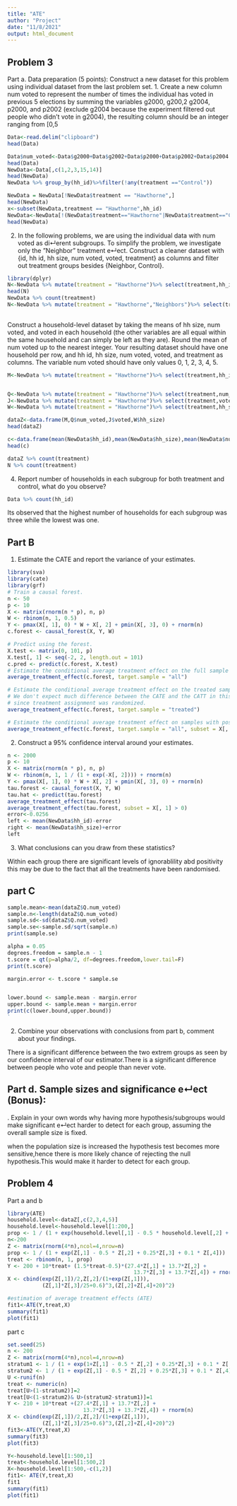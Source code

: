 ```yaml
---
title: "ATE"
author: "Project"
date: "11/8/2021"
output: html_document
---
```

## Problem 3
Part a. Data preparation (5 points):
Construct a new dataset for this problem using individual dataset from the last problem set.
1. Create a new column num voted to represent the number of times the individual has voted in previous
5 elections by summing the variables g2000, g200,2 g2004, p2000, and p2002 (exclude g2004 because
the experiment filtered out people who didn’t vote in g2004), the resulting column should be an integer
ranging from [0,5

```r
Data<-read.delim("clipboard")
head(Data)
```

```r
Data$num_voted<-Data$g2000+Data$g2002+Data$p2000+Data$p2002+Data$p2004
head(Data)
NewData<-Data[,c(1,2,3,15,14)]
head(NewData)
NewData %>% group_by(hh_id)%>%filter(!any(treatment =="Control")) 

NewData = NewData[!NewData$treatment == "Hawthorne",]
head(NewData)
x<-subset(NewData,treatment == "Hawthorne",hh_id)
NewData<-NewData[!(NewData$treatment=="Hawthorne"|NewData$treatment=="Civic Duty"),]
head(NewData)

```

2. In the following problems, we are using the individual data with num voted as di↵erent subgroups.
To simplify the problem, we investigate only the ”Neighbor” treatment e↵ect. Construct a cleaner
dataset with {id, hh id, hh size, num voted, voted, treatment} as columns and filter out treatment
groups besides {Neighbor, Control}.

```r
library(dplyr)
N<-NewData %>% mutate(treatment = "Hawthorne")%>% select(treatment,hh_id)
head(N)
NewData %>% count(treatment)
N<-NewData %>% mutate(treatment = "Hawthorne","Neighbors")%>% select(treatment,hh_id,num_voted,voted,hh_size)
   
````                     

Construct a household-level dataset by taking the means of hh size, num voted, and voted in each
household (the other variables are all equal within the same household and can simply be left as they
are). Round the mean of num voted up to the nearest integer. Your resulting dataset should have
one household per row, and hh id, hh size, num voted, voted, and treatment as columns. The variable
num voted should have only values 0, 1, 2, 3, 4, 5.

```r
M<-NewData %>% mutate(treatment = "Hawthorne")%>% select(treatment,hh_id)


Q<-NewData %>% mutate(treatment = "Hawthorne")%>% select(treatment,num_voted)
J<-NewData %>% mutate(treatment = "Hawthorne")%>% select(treatment,voted)
W<-NewData %>% mutate(treatment = "Hawthorne")%>% select(treatment,hh_size)

dataZ<-data.frame(M,Q$num_voted,J$voted,W$hh_size)
head(dataZ)

c<-data.frame(mean(NewData$hh_id),mean(NewData$hh_size),mean(NewData$num_voted),mean(NewData$voted))
head(c)

dataZ %>% count(treatment)
N %>% count(treatment)
````

4. Report number of households in each subgroup for both treatment and control, what do you observe?

```r
Data %>% count(hh_id)
```
Its observed that the highest number of households for each subgroup was three while the lowest was one.

## Part B
1. Estimate the CATE and report the variance of your estimates.

```r
library(sva)
library(cate)
library(grf)
# Train a causal forest.
n <- 50
p <- 10
X <- matrix(rnorm(n * p), n, p)
W <- rbinom(n, 1, 0.5)
Y <- pmax(X[, 1], 0) * W + X[, 2] + pmin(X[, 3], 0) + rnorm(n)
c.forest <- causal_forest(X, Y, W)

# Predict using the forest.
X.test <- matrix(0, 101, p)
X.test[, 1] <- seq(-2, 2, length.out = 101)
c.pred <- predict(c.forest, X.test)
# Estimate the conditional average treatment effect on the full sample (CATE).
average_treatment_effect(c.forest, target.sample = "all")

# Estimate the conditional average treatment effect on the treated sample (CATT).
# We don't expect much difference between the CATE and the CATT in this example,
# since treatment assignment was randomized.
average_treatment_effect(c.forest, target.sample = "treated")

# Estimate the conditional average treatment effect on samples with positive X[,1].
average_treatment_effect(c.forest, target.sample = "all", subset = X[, 1] > 0)
```
2. Construct a 95% confidence interval around your estimates.

```r
n <- 2000
p <- 10
X <- matrix(rnorm(n * p), n, p)
W <- rbinom(n, 1, 1 / (1 + exp(-X[, 2]))) + rnorm(n)
Y <- pmax(X[, 1], 0) * W + X[, 2] + pmin(X[, 3], 0) + rnorm(n)
tau.forest <- causal_forest(X, Y, W)
tau.hat <- predict(tau.forest)
average_treatment_effect(tau.forest)
average_treatment_effect(tau.forest, subset = X[, 1] > 0)
error<-0.0256
left <- mean(NewData$hh_id)-error
right <- mean(NewData$hh_size)+error
left
```
3. What conclusions can you draw from these statistics?

Within each group there are significant levels of ignorablility abd positivity this may be due to the fact that all the treatments have been randomised.

## part C

```r
sample.mean<-mean(dataZ$Q.num_voted)
sample.n<-length(dataZ$Q.num_voted)
sample.sd<-sd(dataZ$Q.num_voted)
sample.se<-sample.sd/sqrt(sample.n)
print(sample.se)

alpha = 0.05
degrees.freedom = sample.n - 1
t.score = qt(p=alpha/2, df=degrees.freedom,lower.tail=F)
print(t.score)

margin.error <- t.score * sample.se


lower.bound <- sample.mean - margin.error
upper.bound <- sample.mean + margin.error
print(c(lower.bound,upper.bound))
`
```
2. Combine your observations with conclusions from part b, comment about your findings.

There is a significant difference between the two extrem groups as seen by our confidence interval of our estimator.There is a significant difference between people who vote and people than never vote.

## Part d. Sample sizes and significance e↵ect (Bonus):

. Explain
in your own words why having more hypothesis/subgroups would make significant e↵ect harder to detect
for each group, assuming the overall sample size is fixed.

when the population size is increased the hypothesis test becomes more sensitive,hence there is more likely chance of rejecting the null hypothesis.This would make it harder to detect for each group.

## Problem 4
Part a and b

```r
library(ATE)
household.level<-dataZ[,c(2,3,4,5)]
household.level<-household.level[1:200,]
prop <- 1 / (1 + exp(household.level[,1] - 0.5 * household.level[,2] + 0.25*household.level[,3] + 0.1 * household.level[,4]))
n<-200
Z <- matrix(rnorm(4*n),ncol=4,nrow=n)
prop <- 1 / (1 + exp(Z[,1] - 0.5 * Z[,2] + 0.25*Z[,3] + 0.1 * Z[,4]))
treat <- rbinom(n, 1, prop)
Y <- 200 + 10*treat+ (1.5*treat-0.5)*(27.4*Z[,1] + 13.7*Z[,2] +
                                        13.7*Z[,3] + 13.7*Z[,4]) + rnorm(n)
X <- cbind(exp(Z[,1])/2,Z[,2]/(1+exp(Z[,1])),
           (Z[,1]*Z[,3]/25+0.6)^3,(Z[,2]+Z[,4]+20)^2)

#estimation of average treatment effects (ATE)
fit1<-ATE(Y,treat,X)
summary(fit1)
plot(fit1)
```
part c


```r
set.seed(25)
n <- 200
Z <- matrix(rnorm(4*n),ncol=4,nrow=n)
stratum1 <- 1 / (1 + exp(1+Z[,1] - 0.5 * Z[,2] + 0.25*Z[,3] + 0.1 * Z[,4]))
stratum2 <- 1 / (1 + exp(Z[,1] - 0.5 * Z[,2] + 0.25*Z[,3] + 0.1 * Z[,4]))
U <-runif(n)
treat <- numeric(n)
treat[U>(1-stratum2)]=2
treat[U<(1-stratum2)& U>(stratum2-stratum1)]=1
Y <- 210 + 10*treat +(27.4*Z[,1] + 13.7*Z[,2] +
                        13.7*Z[,3] + 13.7*Z[,4]) + rnorm(n)
X <- cbind(exp(Z[,1])/2,Z[,2]/(1+exp(Z[,1])),
           (Z[,1]*Z[,3]/25+0.6)^3,(Z[,2]+Z[,4]+20)^2)
fit3<-ATE(Y,treat,X)
summary(fit3)
plot(fit3)

Y<-household.level[1:500,1]
treat<-household.level[1:500,2]
X<-household.level[1:500,-c(1,2)]
fit1<- ATE(Y,treat,X)
fit1
summary(fit1)
plot(fit1)
```




